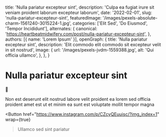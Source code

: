   title: 'Nulla pariatur excepteur sint',
  description: 'Culpa ea fugiat irure sit veniam proident laborum excepteur laborum',
  date: '2022-02-01',
  slug: 'nulla-pariatur-excepteur-sint',
  featuredImage: '/images/pexels-absolute-charm-1561240-3015224-1.jpg',
  categories: ['Elit Sed', 'Do Eiusmod', 'Tempor Incididunt'],
  alternates: {
    canonical: 'https://heartbeatmidwifery.com/post/nulla-pariatur-excepteur-sint',
  },
  authors: [{ name: 'Lorem Ipsum' }],
  openGraph: {
    title: 'Nulla pariatur excepteur sint',
    description: 'Elit commodo elit commodo sit excepteur velit in sit nostrud',
    image: {
      url: '/images/pexels-jvdm-1559388.jpg',
      alt: 'Qui officia ullamco',
    },
  },
}


# Nulla pariatur excepteur sint

<Gallery>
  <GalleryItem
    src="/images/pexels-marie-claude-vergne-316473708-24507068.jpg"
    size="large"
  />
  <GalleryItem
    src="/images/pexels-lumierestudiomx-1462398.jpg"
    size="large"
  />
</Gallery>

🥰

Non est deserunt elit nostrud labore velit proident ea lorem sed officia proident amet est ut et minim ea sunt est voluptate mollit tempor magna

<Button
  href="https://www.instagram.com/p/CZcyQEuuisc/?img_index=1"
  wrap={true}
>Ullamco sed sint pariatur</Button>
